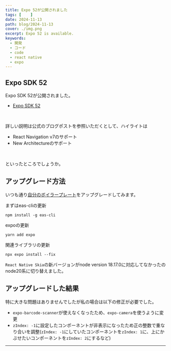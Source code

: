 ```yaml
---
title: Expo 52が公開されました
tags: [    ]
date: 2024-11-13
path: blog/2024-11-13
cover: ./img.png
excerpt: Expo 52 is available.
keywords:
  - 開発
  - コード
  - code
  - react native
  - expo
---
```


## Expo SDK 52

Expo SDK 52が公開されました。

- [Expo SDK 52](https://expo.dev/changelog/2024/11-12-sdk-52)

<br/>

詳しい説明は公式のブログポストを参照いただくとして、ハイライトは

- React Navigation v7のサポート
- New Architectureのサポート

<br/>

といったところでしょうか。

## アップグレード方法

いつも通り[自分のボイラープレート](https://github.com/kiyohken2000/ReactNative-Expo-Firebase-Boilerplate-v2)をアップグレードしてみます。

まずはeas-cliの更新

```
npm install -g eas-cli
```

expoの更新

```
yarn add expo
```

関連ライブラリの更新

```
npx expo install --fix
```

`React Native Skia`の新バージョンがnode version 18.17.0に対応してなかったのnode20系に切り替えました。

## アップグレードした結果

特に大きな問題はありませんでしたが私の場合は以下の修正が必要でした。

- `expo-barcode-scanner`が使えなくなったため、`expo-camera`を使うように変更
- `zIndex: -1`に設定したコンポーネントが非表示になったため正の整数で重なり合いを調整(`zIndex: -1`にしていたコンポーネントを`zIndex: 1`に、上にかぶせたいコンポーネントを`zIndex: 2`にするなど)

---
